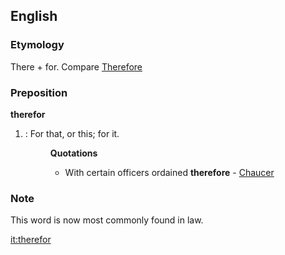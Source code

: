 ==English==

===Etymology===
There + for.  Compare [[Therefore]]

===Preposition===
'''therefor'''
# {{archaic}}: For that, or this; for it.
#:'''Quotations'''
#:* With certain officers ordained '''therefore''' - [[Chaucer]]

===Note===
This word is now most commonly found in law.

[[it:therefor]]